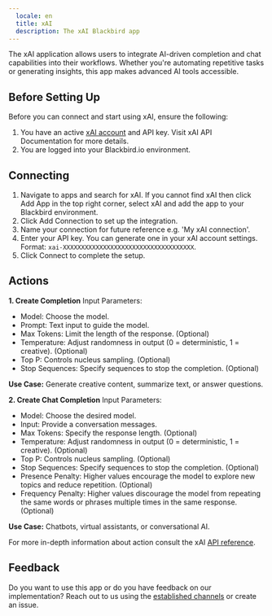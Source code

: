 ```yaml
---
  locale: en
  title: xAI
  description: The xAI Blackbird app
---
```


<LinkCard title="View on Github" target="_blank" href="https://github.com/bb-io/X.AI" icon="github" />
The xAI application allows users to integrate AI-driven completion and chat capabilities into their workflows. Whether you're automating repetitive tasks or generating insights, this app makes advanced AI tools accessible.

## Before Setting Up

Before you can connect and start using xAI, ensure the following:
1. You have an active [xAI account](https://x.ai/) and API key. Visit xAI API Documentation for more details.
2. You are logged into your Blackbird.io environment.

## Connecting

1. Navigate to apps and search for xAI. If you cannot find xAI then click Add App in the top right corner, select xAI and add the app to your Blackbird environment.
2. Click Add Connection to set up the integration.
3. Name your connection for future reference e.g. 'My xAI connection'.
4. Enter your API key. You can generate one in your xAI account settings.
Format: `xai-XXXXXXXXXXXXXXXXXXXXXXXXXXXXXXXXXXXX`.
5. Click Connect to complete the setup.

## Actions

**1. Create Completion**
Input Parameters:
- Model: Choose the model.
- Prompt: Text input to guide the model.
- Max Tokens: Limit the length of the response. (Optional)
- Temperature: Adjust randomness in output (0 = deterministic, 1 = creative). (Optional)
- Top P: Controls nucleus sampling. (Optional)
- Stop Sequences: Specify sequences to stop the completion. (Optional)
  
**Use Case:** Generate creative content, summarize text, or answer questions.

**2. Create Chat Completion**
Input Parameters:
- Model: Choose the desired model.
- Input: Provide a conversation messages.
- Max Tokens: Specify the response length. (Optional)
- Temperature: Adjust randomness in output (0 = deterministic, 1 = creative). (Optional)
- Top P: Controls nucleus sampling. (Optional)
- Stop Sequences: Specify sequences to stop the completion. (Optional)
- Presence Penalty: Higher values encourage the model to explore new topics and reduce repetition. (Optional)
- Frequency Penalty: Higher values discourage the model from repeating the same words or phrases multiple times in the same response. (Optional)
  
**Use Case:** Chatbots, virtual assistants, or conversational AI.

For more in-depth information about action consult the xAI [API reference](https://docs.x.ai/api).

## Feedback
Do you want to use this app or do you have feedback on our implementation? Reach out to us using the [established channels](https://www.blackbird.io/) or create an issue.


